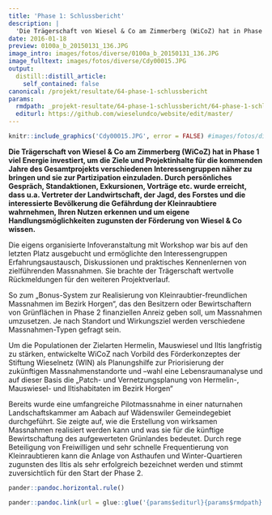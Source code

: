 ```yaml
---
title: 'Phase 1: Schlussbericht'
description: |
  'Die Trägerschaft von Wiesel & Co am Zimmerberg (WiCoZ) hat in Phase 1 viel Energie investiert, um die Ziele und Projektinhalte für die kommenden Jahre des Gesamtprojekts verschiedenen Interessengruppen näher zu bringen und sie zur Partizipation einzuladen. Durch persönliches Gespräch, Standaktionen, Exkursionen, Vorträge etc. wurde erreicht, dass u.a. Vertreter der Landwirtschaft, der Jagd, des Forstes und die interessierte Bevölkerung die Gefährdung der Kleinraubtiere wahrnehmen, Ihren Nutzen erkennen und um eigene Handlungsmöglichkeiten zugunsten der Förderung von Wiesel & Co wissen.'
date: 2016-01-18
preview: 0100a_b_20150131_136.JPG
image_intro: images/fotos/diverse/0100a_b_20150131_136.JPG
image_fulltext: images/fotos/diverse/Cdy00015.JPG
output:
  distill::distill_article:
    self_contained: false
canonical: /projekt/resultate/64-phase-1-schlussbericht
params:
  rmdpath: _projekt-resultate/64-phase-1-schlussbericht/64-phase-1-schlussbericht.Rmd
  editurl: https://github.com/wieselundco/website/edit/master/
---
```



```r
knitr::include_graphics('Cdy00015.JPG', error = FALSE) #images/fotos/diverse/Cdy00015.JPG
```

**Die Trägerschaft von Wiesel & Co am Zimmerberg (WiCoZ) hat in Phase 1
viel Energie investiert, um die Ziele und Projektinhalte für die
kommenden Jahre des Gesamtprojekts verschiedenen Interessengruppen näher
zu bringen und sie zur Partizipation einzuladen. Durch persönliches
Gespräch, Standaktionen, Exkursionen, Vorträge etc. wurde erreicht, dass
u.a. Vertreter der Landwirtschaft, der Jagd, des Forstes und die
interessierte Bevölkerung die Gefährdung der Kleinraubtiere wahrnehmen,
Ihren Nutzen erkennen und um eigene Handlungsmöglichkeiten zugunsten der
Förderung von Wiesel & Co wissen.**

Die eigens organisierte Infoveranstaltung mit Workshop war bis auf den
letzten Platz ausgebucht und ermöglichte den Interessengruppen
Erfahrungsaustausch, Diskussionen und praktisches Kennenlernen von
zielführenden Massnahmen. Sie brachte der Trägerschaft wertvolle
Rückmeldungen für den weiteren Projektverlauf.

So zum „Bonus-System zur Realisierung von Kleinraubtier-freundlichen
Massnahmen im Bezirk Horgen“, das den Besitzern oder Bewirtschaftern von
Grünflächen in Phase 2 finanziellen Anreiz geben soll, um Massnahmen
umzusetzen. Je nach Standort und Wirkungsziel werden verschiedene
Massnahmen-Typen gefragt sein.

Um die Populationen der Zielarten Hermelin, Mauswiesel und Iltis
langfristig zu stärken, entwickelte WiCoZ nach Vorbild des
Förderkonzeptes der Stiftung Wieselnetz (WIN) als Planungshilfe zur
Priorisierung der zukünftigen Massnahmenstandorte und –wahl eine
Lebensraumanalyse und auf dieser Basis die „Patch- und
Vernetzungsplanung von Hermelin-, Mauswiesel- und Iltishabitaten im
Bezirk Horgen“

Bereits wurde eine umfangreiche Pilotmassnahme in einer naturnahen
Landschaftskammer am Aabach auf Wädenswiler Gemeindegebiet durchgeführt.
Sie zeigte auf, wie die Erstellung von wirksamen Massnahmen realisiert
werden kann und was sie für die künftige Bewirtschaftung des
aufgewerteten Grünlandes bedeutet. Durch rege Beteiligung von
Freiwilligen und sehr schnelle Frequentierung von Kleinraubtieren kann
die Anlage von Asthaufen und Winter-Quartieren zugunsten des Iltis als
sehr erfolgreich bezeichnet werden und stimmt zuversichtlich für den
Start der Phase 2.

```r
pander::pandoc.horizontal.rule()

pander::pandoc.link(url = glue::glue('{params$editurl}{params$rmdpath}'),text = 'Artikel bearbeiten')
```

<!--http://wieselundco.ch/projekt/resultate/64-phase-1-schlussbericht-->

